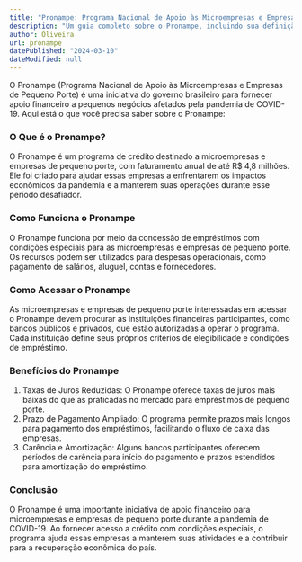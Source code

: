 ```yaml
---
title: "Pronampe: Programa Nacional de Apoio às Microempresas e Empresas de Pequeno Porte"
description: "Um guia completo sobre o Pronampe, incluindo sua definição, objetivos e como as microempresas e empresas de pequeno porte podem acessar esse programa de apoio financeiro."
author: Oliveira
url: pronampe
datePublished: "2024-03-10"
dateModified: null
---
```


O Pronampe (Programa Nacional de Apoio às Microempresas e Empresas de Pequeno Porte) é uma iniciativa do governo brasileiro para fornecer apoio financeiro a pequenos negócios afetados pela pandemia de COVID-19. Aqui está o que você precisa saber sobre o Pronampe:

### O Que é o Pronampe?

O Pronampe é um programa de crédito destinado a microempresas e empresas de pequeno porte, com faturamento anual de até R$ 4,8 milhões. Ele foi criado para ajudar essas empresas a enfrentarem os impactos econômicos da pandemia e a manterem suas operações durante esse período desafiador.

### Como Funciona o Pronampe

O Pronampe funciona por meio da concessão de empréstimos com condições especiais para as microempresas e empresas de pequeno porte. Os recursos podem ser utilizados para despesas operacionais, como pagamento de salários, aluguel, contas e fornecedores.

### Como Acessar o Pronampe

As microempresas e empresas de pequeno porte interessadas em acessar o Pronampe devem procurar as instituições financeiras participantes, como bancos públicos e privados, que estão autorizadas a operar o programa. Cada instituição define seus próprios critérios de elegibilidade e condições de empréstimo.

### Benefícios do Pronampe

1. Taxas de Juros Reduzidas: O Pronampe oferece taxas de juros mais baixas do que as praticadas no mercado para empréstimos de pequeno porte.
2. Prazo de Pagamento Ampliado: O programa permite prazos mais longos para pagamento dos empréstimos, facilitando o fluxo de caixa das empresas.
3. Carência e Amortização: Alguns bancos participantes oferecem períodos de carência para início do pagamento e prazos estendidos para amortização do empréstimo.

### Conclusão

O Pronampe é uma importante iniciativa de apoio financeiro para microempresas e empresas de pequeno porte durante a pandemia de COVID-19. Ao fornecer acesso a crédito com condições especiais, o programa ajuda essas empresas a manterem suas atividades e a contribuir para a recuperação econômica do país.
